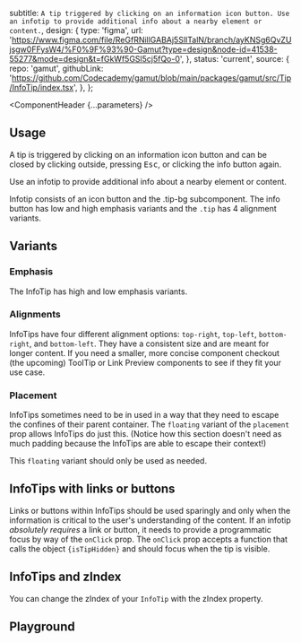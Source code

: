 


  subtitle: `A tip triggered by clicking on an information icon button. Use an infotip to provide additional info about a nearby element or content.`,
  design: {
    type: 'figma',
    url: 'https://www.figma.com/file/ReGfRNillGABAj5SlITalN/branch/ayKNSg6QvZUjsgw0FFysW4/%F0%9F%93%90-Gamut?type=design&node-id=41538-55277&mode=design&t=fGkWf5GSl5cj5fQo-0',
  },
  status: 'current',
  source: {
    repo: 'gamut',
    githubLink:
      'https://github.com/Codecademy/gamut/blob/main/packages/gamut/src/Tip/InfoTip/index.tsx',
  },
};

<Meta of={InfoTipStories} />

<ComponentHeader {...parameters} />

## Usage

A tip is triggered by clicking on an information icon button and can be closed by clicking outside, pressing <kbd>Esc</kbd>, or clicking the info button again.

Use an infotip to provide additional info about a nearby element or content.

Infotip consists of an icon button and the .tip-bg subcomponent. The info button has low and high emphasis variants and the `.tip` has 4 alignment variants.

## Variants

### Emphasis

The InfoTip has high and low emphasis variants.

<Canvas of={InfoTipStories.Emphasis} />

### Alignments

InfoTips have four different alignment options: `top-right`, `top-left`, `bottom-right`, and `bottom-left`. They have a consistent size and are meant for longer content. If you need a smaller, more concise component checkout (the upcoming) ToolTip or Link Preview components to see if they fit your use case.

<Canvas of={InfoTipStories.Alignments} />

### Placement

InfoTips sometimes need to be in used in a way that they need to escape the confines of their parent container. The `floating` variant of the `placement` prop allows InfoTips do just this. (Notice how this section doesn't need as much padding because the InfoTips are able to escape their context!)

This `floating` variant should only be used as needed.

<Canvas of={InfoTipStories.Placement} />

## InfoTips with links or buttons

Links or buttons within InfoTips should be used sparingly and only when the information is critical to the user's understanding of the content. If an infotip _absolutely requires_ a link or button, it needs to provide a programmatic focus by way of the `onClick` prop. The `onClick` prop accepts a function that calls the object `{isTipHidden}` and should focus when the tip is visible.

<Canvas of={InfoTipStories.WithLinksOrButtons} />

## InfoTips and zIndex

You can change the zIndex of your `InfoTip` with the zIndex property.

<Canvas of={InfoTipStories.ZIndex} />

## Playground

<Canvas sourceState="shown" of={InfoTipStories.Default} />

<Controls />
